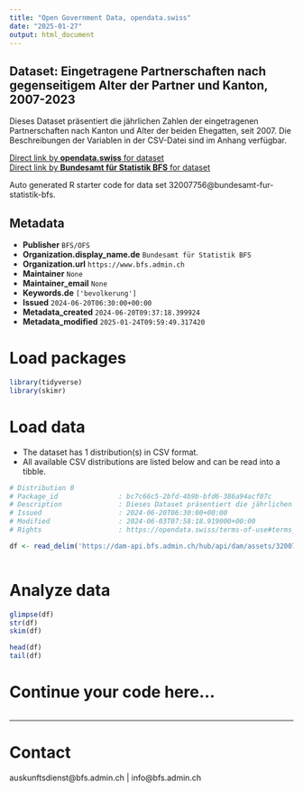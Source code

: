 ```yaml
---
title: "Open Government Data, opendata.swiss"
date: "2025-01-27"
output: html_document
---
```


## Dataset: Eingetragene Partnerschaften nach gegenseitigem Alter der Partner und Kanton, 2007-2023

Dieses Dataset präsentiert die jährlichen Zahlen der eingetragenen Partnerschaften nach Kanton und Alter der beiden Ehegatten, seit 2007. Die Beschreibungen der Variablen in der CSV-Datei sind im Anhang verfügbar.

[Direct link by **opendata.swiss** for dataset](https://opendata.swiss/de/dataset/eingetragene-partnerschaften-nach-gegenseitigem-alter-der-partner-und-kanton-2007-2023)<br>
[Direct link by **Bundesamt für Statistik BFS** for dataset](https://www.bfs.admin.ch/asset/de/ts-x-01.06.03.01)

Auto generated R starter code for data set 32007756@bundesamt-fur-statistik-bfs.

## Metadata

- **Publisher** `BFS/OFS`
- **Organization.display_name.de** `Bundesamt für Statistik BFS`
- **Organization.url** `https://www.bfs.admin.ch`
- **Maintainer** `None`
- **Maintainer_email** `None`
- **Keywords.de** `['bevolkerung']`
- **Issued** `2024-06-20T06:30:00+00:00`
- **Metadata_created** `2024-06-20T09:37:18.399924`
- **Metadata_modified** `2025-01-24T09:59:49.317420`


# Load packages

```r

library(tidyverse)
library(skimr)

```

# Load data

-   The dataset has 1 distribution(s) in CSV format.
-   All available CSV distributions are listed below and can be read into a tibble.

```r

# Distribution 0
# Package_id               : bc7c66c5-2bfd-4b9b-bfd6-386a94acf07c
# Description              : Dieses Dataset präsentiert die jährlichen Zahlen der eingetragenen Partnerschaften nach Kanton und Alter der beiden Ehegatten, seit 2007. Die Beschreibungen der Variablen in der CSV-Datei sind im Anhang verfügbar.
# Issued                   : 2024-06-20T06:30:00+00:00
# Modified                 : 2024-06-03T07:58:18.919000+00:00
# Rights                   : https://opendata.swiss/terms-of-use#terms_by_ask

df <- read_delim('https://dam-api.bfs.admin.ch/hub/api/dam/assets/32007760/master')



```

# Analyze data

```r

glimpse(df)
str(df)
skim(df)

head(df)
tail(df)

```

# Continue your code here...

```r

```

------------------------------------------------------------------------

# Contact

auskunftsdienst@bfs.admin.ch | info@bfs.admin.ch
